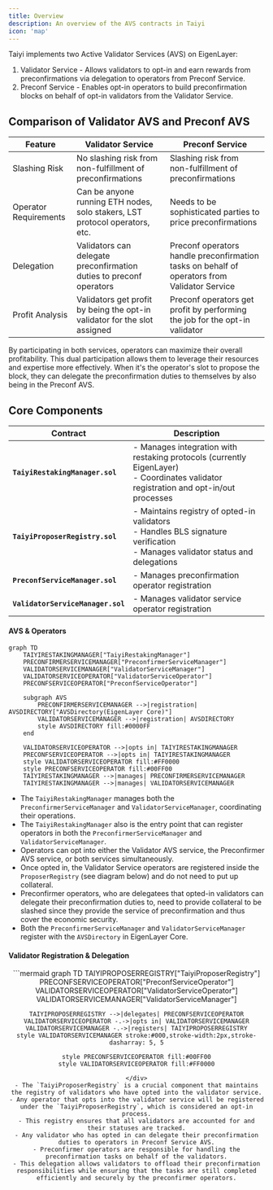 ```yaml
---
title: Overview
description: An overview of the AVS contracts in Taiyi
icon: 'map'
---
```

Taiyi implements two Active Validator Services (AVS) on EigenLayer:
1. Validator Service - Allows validators to opt-in and earn rewards from preconfirmations via delegation to operators from Preconf Service. 
2. Preconf Service - Enables opt-in operators to build preconfirmation blocks on behalf of opt-in validators from the Validator Service. 

## Comparison of Validator AVS and Preconf AVS

| Feature | Validator Service | Preconf Service |
|---------|-------------------|----------------------|
| Slashing Risk | No slashing risk from non-fulfillment of preconfirmations | Slashing risk from non-fulfillment of preconfirmations |
| Operator Requirements | Can be anyone running ETH nodes, solo stakers, LST protocol operators, etc. | Needs to be sophisticated parties to price preconfirmations|
| Delegation | Validators can delegate preconfirmation duties to preconf operators | Preconf operators handle preconfirmation tasks on behalf of operators from Validator Service |
| Profit Analysis | Validators get profit by being the opt-in validator for the slot assigned | Preconf operators get profit by performing the job for the opt-in validator |

<Note>
By participating in both services, operators can maximize their overall profitability. This dual participation allows them to leverage their resources and expertise more effectively.
When it's the operator's slot to propose the block, they can delegate the preconfirmation duties to themselves by also being in the Preconf AVS.
</Note>


## Core Components
| Contract | Description |
|----------|-------------|
| **`TaiyiRestakingManager.sol`** | - Manages integration with restaking protocols (currently EigenLayer) <br/> - Coordinates validator registration and opt-in/out processes |
| **`TaiyiProposerRegistry.sol`** | - Maintains registry of opted-in validators <br/> - Handles BLS signature verification <br/> - Manages validator status and delegations |
| **`PreconfServiceManager.sol`** | - Manages preconfirmation operator registration <br/> |
| **`ValidatorServiceManager.sol`** | - Manages validator service operator registration <br/> |


#### AVS & Operators

```mermaid
graph TD
    TAIYIRESTAKINGMANAGER["TaiyiRestakingManager"]
    PRECONFIRMERSERVICEMANAGER["PreconfirmerServiceManager"]
    VALIDATORSERVICEMANAGER["ValidatorServiceManager"]
    VALIDATORSERVICEOPERATOR["ValidatorServiceOperator"]
    PRECONFSERVICEOPERATOR["PreconfServiceOperator"]

    subgraph AVS
        PRECONFIRMERSERVICEMANAGER -->|registration| AVSDIRECTORY["AVSDirectory(EigenLayer Core)"]
        VALIDATORSERVICEMANAGER -->|registration| AVSDIRECTORY
        style AVSDIRECTORY fill:#0000FF
    end

    VALIDATORSERVICEOPERATOR -->|opts in| TAIYIRESTAKINGMANAGER
    PRECONFSERVICEOPERATOR -->|opts in| TAIYIRESTAKINGMANAGER
    style VALIDATORSERVICEOPERATOR fill:#FF0000
    style PRECONFSERVICEOPERATOR fill:#00FF00
    TAIYIRESTAKINGMANAGER -->|manages| PRECONFIRMERSERVICEMANAGER
    TAIYIRESTAKINGMANAGER -->|manages| VALIDATORSERVICEMANAGER
```
- The `TaiyiRestakingManager` manages both the `PreconfirmerServiceManager` and `ValidatorServiceManager`, coordinating their operations.
- The `TaiyiRestakingManager` also is the entry point that can register operators in both the `PreconfirmerServiceManager` and `ValidatorServiceManager`.
- Operators can opt into either the Validator AVS service, the Preconfirmer AVS service, or both services simultaneously.
- Once opted in, the Validator Service operators are registered inside the `ProposerRegistry` (see diagram below) and do not need to put up collateral.
- Preconfirmer operators, who are delegatees that opted-in validators can delegate their preconfirmation duties to, need to provide collateral to be slashed since they provide the service of preconfirmation and thus cover the economic security.
- Both the `PreconfirmerServiceManager` and `ValidatorServiceManager` register with the `AVSDirectory` in EigenLayer Core.

#### Validator Registration & Delegation
<div align="center">
```mermaid
graph TD
    TAIYIPROPOSERREGISTRY["TaiyiProposerRegistry"]
    PRECONFSERVICEOPERATOR["PreconfServiceOperator"]
    VALIDATORSERVICEOPERATOR["ValidatorServiceOperator"]
    VALIDATORSERVICEMANAGER["ValidatorServiceManager"]

    TAIYIPROPOSERREGISTRY -->|delegates| PRECONFSERVICEOPERATOR
    VALIDATORSERVICEOPERATOR -.->|opts in| VALIDATORSERVICEMANAGER
    VALIDATORSERVICEMANAGER -.->|registers| TAIYIPROPOSERREGISTRY
    style VALIDATORSERVICEMANAGER stroke:#000,stroke-width:2px,stroke-dasharray: 5, 5

    style PRECONFSERVICEOPERATOR fill:#00FF00
    style VALIDATORSERVICEOPERATOR fill:#FF0000
```
</div>
- The `TaiyiProposerRegistry` is a crucial component that maintains the registry of validators who have opted into the validator service.
- Any operator that opts into the validator service will be registered under the `TaiyiProposerRegistry`, which is considered an opt-in process.
- This registry ensures that all validators are accounted for and their statuses are tracked.
- Any validator who has opted in can delegate their preconfirmation duties to operators in Preconf Service AVS.
- Preconfirmer operators are responsible for handling the preconfirmation tasks on behalf of the validators.
- This delegation allows validators to offload their preconfirmation responsibilities while ensuring that the tasks are still completed efficiently and securely by the preconfirmer operators.

